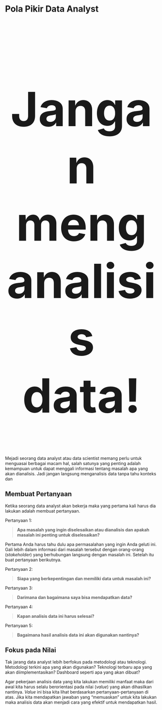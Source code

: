 # Pola Pikir Data Analyst {#sec-polapikir} 

<h1 style='font-size: 156;font-weight:bold;text-align:center;'>Jangan menganalisis data!</h1>

Mejadi seorang data analyst atau data scientist memang perlu untuk menguasai berbagai macam hal, salah satunya yang penting adalah kemampuan untuk dapat menggali informasi tentang masalah apa yang akan dianalisis. Jadi jangan langsung menganalisis data tanpa tahu konteks dan 

## Membuat Pertanyaan 

Ketika seorang data analyst akan bekerja maka yang pertama kali harus dia lakukan adalah membuat pertanyaan. 

Pertanyaan 1: 

> **Apa masalah yang ingin diselesaikan atau dianalisis dan apakah masalah ini penting untuk diselesaikan?**

Pertama Anda harus tahu dulu apa permasalahan yang ingin Anda geluti ini. Gali lebih dalam informasi dari masalah tersebut dengan orang-orang (_stakeholder_) yang berhubungan langsung dengan masalah ini. Setelah itu buat pertanyaan berikutnya.

Pertanyaan 2: 

> **Siapa yang berkepentingan dan memiliki data untuk masalah ini?**


Pertanyaan 3: 

> **Darimana dan bagaimana saya bisa mendapatkan data?**

Pertanyaan 4: 

> **Kapan analisis data ini harus selesai?**

Pertanyaan 5: 

> **Bagaimana hasil analisis data ini akan digunakan nantinya?** 


## Fokus pada Nilai 

Tak jarang data analyst lebih berfokus pada metodologi atau teknologi. Metodologi terkini apa yang akan digunakan? Teknologi terbaru apa yang akan diimplementasikan? Dashboard seperti apa yang akan dibuat? 

Agar pekerjaan analisis data yang kita lakukan memiliki manfaat maka dari awal kita harus selalu berorientasi pada nilai (_value_) yang akan dihasilkan nantinya. _Value_ ini bisa kita lihat berdasarkan pertanyaan-pertanyaan di atas. Jika kita mendapatkan jawaban yang "memuaskan" untuk kita lakukan maka analisis data akan menjadi cara yang efektif untuk mendapatkan hasil. 
